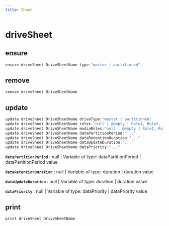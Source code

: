```yaml
---
title: Sheet
---
```


# driveSheet

## ensure

```js filename="Terminal" copy
ensure driveSheet DriveSheetName type:"master | partitioned"
```


## remove

```js filename="Terminal" copy
remove driveSheet DriveSheetName
```


## update

```js filename="Terminal" copy
update driveSheet DriveSheetName driveType:"master | partitioned"
update driveSheet DriveSheetName roles:"null | @empty | Role1, Role2, ..."
update driveSheet DriveSheetName mediaRoles:"null | @empty | Role1, Role2, ..."
update driveSheet DriveSheetName dataPartitionPeriod:"..."
update driveSheet DriveSheetName dataRetentionDuration:"..."
update driveSheet DriveSheetName dataUpdateDuration:"..."
update driveSheet DriveSheetName dataPriority:"..."
```

**`dataPartitionPeriod`**
 : null | Variable of type: dataPartitionPeriod | dataPartitionPeriod value

**`dataRetentionDuration`**
 : null | Variable of type: duration | duration value

**`dataUpdateDuration`**
 : null | Variable of type: duration | duration value

**`dataPriority`**
 : null | Variable of type: dataPriority | dataPriority value


## print

```js filename="Terminal" copy
print driveSheet DriveSheetName
```


